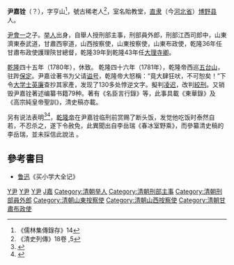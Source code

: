 '''尹嘉铨'''（{{bd|1711年||1781年||Y}}？），字亨山<ref>《儒林集傳錄存》14</ref>，號古稀老人<ref>《清史列傳》18卷 ,5</ref>，室名貽教堂，[[直隶|直隶]]（今[[河北省|河北省]]）[[博野县|博野县]]人。

[[尹會一|尹會一]]之子。[[举人|举人]]出身，自舉人授刑部主事，刑部員外郎，刑部江西司郎中，山東濟東泰武道，甘肅西寧道，山西按察使，山東按察使，山東布政使，乾隆36年任甘肅布政使護理陝甘總督，乾隆39年到乾隆43年任[[大理寺卿|大理寺卿]]。

[[乾隆|乾隆]]四十五年（1780年），休致。
乾隆四十六年（1781年），乾隆帝西巡[[五台山|五台山]]，驻跸[[保定|保定]]。尹嘉诠著书为父请[[谥号|谥号]]，乾隆帝大怒稱：“竟大肆狂吠，不可恕矣！”下令[[大学士|大学士]][[英廉|英廉]]查抄其家產，发现了130多处悖逆文字。擬判[[凌迟|凌迟]]，改判[[絞刑|絞刑]]。又销毁尹嘉铨著述编纂书籍79种。著有《名臣言行錄》等，此事具載《東華錄》及《高宗純皇帝聖訓》，清史稿亦載。

另有说法表明<ref>{{cite web |title=70岁老臣被乾隆赐死，临死前喝了3杯酒吃2片肉，乾隆立刻赦免了他 |url=https://new.qq.com/omn/20211111/20211111A0E3JY00.html |accessdate=2021-12-26 |date=2021-11-12 |archive-date=2021-12-26 |archive-url=https://web.archive.org/web/20211226002957/https://new.qq.com/omn/20211111/20211111A0E3JY00.html |dead-url=no }}</ref><ref>{{cite news |title=两口肉几杯酒，让乾隆赦免了死刑，这个70岁的老臣凭什么 |url=https://new.qq.com/omn/20201222/20201222A073QV00.html |accessdate=2021-12-26 |date=2020-12-22 |archive-date=2021-12-26 |archive-url=https://web.archive.org/web/20211226002956/https://new.qq.com/omn/20201222/20201222A073QV00.html |dead-url=no }}</ref>，[[乾隆帝|乾隆帝]]在尹嘉铨临刑前赏赐了断头饭，发觉他吃饭时泰然自若，不忍杀之，遂下令赦免，此異聞出自李岳瑞《春冰室野乘》，而參纂清史稿的李岳瑞，並未採信此說法
。

==參考書目==
*[[鲁迅|鲁迅]]《买小学大全记》

[[Category:清朝大理寺卿|Y尹]]
[[Category:清朝文字狱受难者|Y尹]]
[[Category:博野人|Y尹]]
[[Category:尹姓|J嘉]]
[[Category:清朝举人|Category:清朝举人]]
[[Category:清朝刑部主事|Category:清朝刑部主事]]
[[Category:清朝刑部員外郎|Category:清朝刑部員外郎]]
[[Category:清朝山東按察使|Category:清朝山東按察使]]
[[Category:清朝山西按察使|Category:清朝山西按察使]]
[[Category:清朝甘肅布政使|Category:清朝甘肅布政使]]